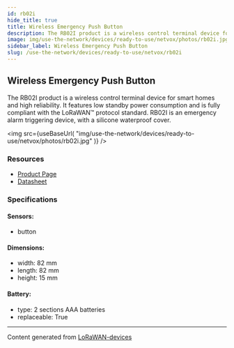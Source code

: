 ```yaml
---
id: rb02i
hide_title: true
title: Wireless Emergency Push Button
description: The RB02I product is a wireless control terminal device for smart homes and high reliability. It features low standby power consumption and is fully compliant with the LoRaWAN™ protocol standard. RB02I is an emergency alarm triggering device, with a silicone waterproof cover.
image: img/use-the-network/devices/ready-to-use/netvox/photos/rb02i.jpg
sidebar_label: Wireless Emergency Push Button
slug: /use-the-network/devices/ready-to-use/netvox/rb02i
---
```



## Wireless Emergency Push Button

The RB02I product is a wireless control terminal device for smart homes and high reliability. It features low standby power consumption and is fully compliant with the LoRaWAN™ protocol standard. RB02I is an emergency alarm triggering device, with a silicone waterproof cover.

<img
src={useBaseUrl(
"img/use-the-network/devices/ready-to-use/netvox/photos/rb02i.jpg"
)}
/>

### Resources

- [Product Page](http://www.netvox.com.tw/product.asp?pro=RB02I)
- [Datasheet](http://www.netvox.com.tw/um/RB02I/RB02Idatasheet.pdf)

### Specifications

#### Sensors:
- button
#### Dimensions:
- width: 82 mm
- length: 82 mm
- height: 15 mm
#### Battery: 
- type: 2 sections AAA batteries
- replaceable: True



---
Content generated from [LoRaWAN-devices](https://github.com/TheThingsNetwork/lorawan-devices)